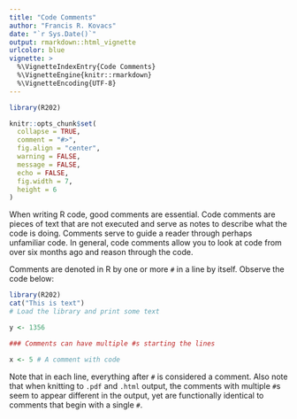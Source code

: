 ```yaml
---
title: "Code Comments"
author: "Francis R. Kovacs"
date: "`r Sys.Date()`"
output: rmarkdown::html_vignette
urlcolor: blue
vignette: >
  %\VignetteIndexEntry{Code Comments}
  %\VignetteEngine{knitr::rmarkdown}
  %\VignetteEncoding{UTF-8}
---
```


```r
library(R202)

knitr::opts_chunk$set(
  collapse = TRUE,
  comment = "#>",
  fig.align = "center",
  warning = FALSE,
  message = FALSE,
  echo = FALSE,
  fig.width = 7,
  height = 6
)
```

When writing R code, good comments are essential. Code comments are pieces of text that are not executed and serve as notes to describe what the code is doing. Comments serve to guide a reader through perhaps unfamiliar code. In general, code comments allow you to look at code from over six months ago and reason through the code. 

Comments are denoted in R by one or more `#` in a line by itself. Observe the code below:

```r
library(R202)
cat("This is text")
# Load the library and print some text

y <- 1356

### Comments can have multiple #s starting the lines

x <- 5 # A comment with code 
```

Note that in each line, everything after `#` is considered a comment. Also note that when knitting to `.pdf` and `.html` output, the comments with multiple `#`s seem to appear different in the output, yet are functionally identical to comments that begin with a single `#`. 

